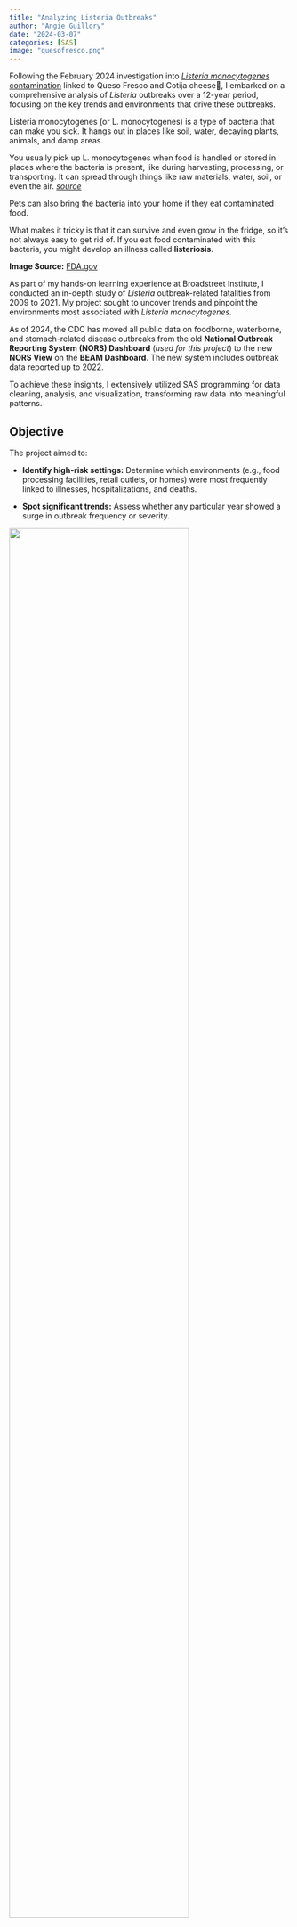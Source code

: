 ---
title: "Analyzing Listeria Outbreaks"
author: "Angie Guillory"
date: "2024-03-07"
categories: [SAS]
image: "quesofresco.png"
---

Following the February 2024 investigation into [*Listeria monocytogenes* contamination](https://www.fda.gov/food/outbreaks-foodborne-illness/outbreak-investigation-listeria-monocytogenes-queso-fresco-and-cotija-cheese-february-2024) linked to Queso Fresco and Cotija cheese🧀, I embarked on a comprehensive analysis of *Listeria* outbreaks over a 12-year period, focusing on the key trends and environments that drive these outbreaks.

Listeria monocytogenes (or L. monocytogenes) is a type of bacteria that can make you sick. It hangs out in places like soil, water, decaying plants, animals, and damp areas.

You usually pick up L. monocytogenes when food is handled or stored in places where the bacteria is present, like during harvesting, processing, or transporting. It can spread through things like raw materials, water, soil, or even the air. [*source*](https://www.fda.gov/food/foodborne-pathogens/listeria-listeriosis)

Pets can also bring the bacteria into your home if they eat contaminated food.

What makes it tricky is that it can survive and even grow in the fridge, so it's not always easy to get rid of. If you eat food contaminated with this bacteria, you might develop an illness called **listeriosis**.

**Image Source:** [FDA.gov](https://www.fda.gov/files/QuesoFresco%20and%20Cotija%20Cheese.png)

As part of my hands-on learning experience at Broadstreet Institute, I conducted an in-depth study of *Listeria* outbreak-related fatalities from 2009 to 2021. My project sought to uncover trends and pinpoint the environments most associated with *Listeria monocytogenes.*

::: {.callout-tip appearance="simple"}
As of 2024, the CDC has moved all public data on foodborne, waterborne, and stomach-related disease outbreaks from the old **National Outbreak Reporting System (NORS) Dashboard** (*used for this project*) to the new **NORS View** on the **BEAM Dashboard**. The new system includes outbreak data reported up to 2022.
:::

To achieve these insights, I extensively utilized SAS programming for data cleaning, analysis, and visualization, transforming raw data into meaningful patterns.

## **Objective**

The project aimed to:

-   **Identify high-risk settings:** Determine which environments (e.g., food processing facilities, retail outlets, or homes) were most frequently linked to illnesses, hospitalizations, and deaths.

-   **Spot significant trends:** Assess whether any particular year showed a surge in outbreak frequency or severity.

::: {layout-nrow="2"}
![](illnesses.png){width="80%"}

![](hospitalizations.png){width="80%"}

![](deaths.png){width="80%"}

![](byYear.png){width="80%"}
:::

## Recommendations

According to the data, the most **significant number of illnesses, hospitalizations, and deaths were linked to homes**, and the maximum frequency of Listeria outbreaks from 2009 to 2021 occurred in 2014. These observations can direct public health initiatives and regulations to lessen the effects of Listeria outbreaks.

But why is the setting for exposure highest among private homes or residences?

## Steps for Analysis

*Step 1 assumes the library reference is being created.*

### Step 2: Import the National Outbreak Public Data Tool worksheet into SAS and check out the contents of the file;

``` sas
PROC IMPORT DATAFILE=NationalOutbreakPublicDataTool DBMS=XLSX OUT=WORK.IMPORT;
    GETNAMES=YES;
RUN;

PROC CONTENTS DATA=WORK.IMPORT;
RUN;
```

### Step 3: Rename the dataset and save it to the work library to clean and manipulate the data without losing the original info;

``` sas
data listeria; set Import; RUN;
```

### Step 4: List the different settings where the events have occured, and list them in desc (greatest to least) order.;

```         
proc freq data=WORK.Listeria order=freq;
    tables Setting / plots=(freqplot);
run;
```

### Step 5: Recategorize the different settings to reduce overlapping and over granulation of categories.;

```         
proc sql;
    create table NewListeria as
    select *,
        case 
            when Setting like "Private%" then "Private_Residence"
            when Setting like "Restaurant%" then "Restaurant"
            when Setting like "Long-term%" or Setting like "Hospital%" then "Healthcare_Facility"
            when Setting like "Grocer%" then "Grocery_Store"
            when Setting like "Banque%" then "Banquet_Facility"
            else Setting
        end as New_Setting
    from work.Listeria;
quit;
```

### Step 6: Relist the newly categorized settings;

```         
proc freq data=WORK.NewListeria order=freq;
    tables New_Setting / plots=(freqplot);
run;
```

### Step 7: Create frequency tables for Illnesses, Hospitalization and Deaths. Add a title and subtitle to each table. Remove cumulative columns;

```         
ODS noproctitle;
Title1 "Outbreak Settings Associated with Highest Number of Illnesses";
title2 "Unknown and Other settings excluded";
proc freq data= NewListeria order=freq;
    table New_Setting/nocum;
    weight illnesses;
    where New_Setting <> "Other" and New_Setting <> "Unknown";
RUN;


ODS noproctitle;
Title1 "Outbreak Settings Associated with Highest Number of Hospitalizations";
title2 "Unknown and Other settings excluded";
proc freq data= NewListeria order=freq;
    table New_Setting/nocum;
    weight hospitalizations;
    where New_Setting <> "Other" and New_Setting <> "Unknown";
RUN;


ODS noproctitle;
Title1 "Outbreak Settings Associated with Highest Number of Deaths";
title2 "Unknown and Other settings excluded";
proc freq data= NewListeria order=freq;
    table New_Setting/nocum;
    weight deaths;
    where New_Setting <> "Other" and New_Setting <> "Unknown";
RUN;
ODS reset;
Title;
```

### Step 8: Create a bar chart that visualizes the frequency of Listeria outbreaks by year;

```         
ods graphics / reset width=6.4in height=4.8in imagemap;
proc sgplot data=WORK.NewListeria;
    title height=14pt "Frequency of Listeria Outbreaks by Year";
    vbar Year / fillattrs=(color=CX9a51d5) datalabel;
    yaxis grid;
run;
ods graphics / reset;
title;
```

::: {.callout-note appearance="simple"}
[Github Repository](https://github.com/guilzee/SASProgramming/tree/main/AnalyzingListeriaOutbreaks)
:::
